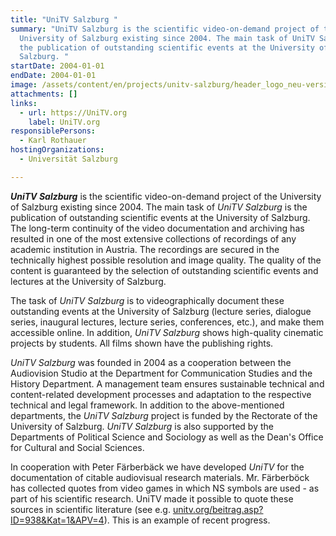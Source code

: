 ```yaml
---
title: "UniTV Salzburg "
summary: "UniTV Salzburg is the scientific video-on-demand project of the
  University of Salzburg existing since 2004. The main task of UniTV Salzburg is
  the publication of outstanding scientific events at the University of
  Salzburg. "
startDate: 2004-01-01
endDate: 2004-01-01
image: /assets/content/en/projects/unitv-salzburg/header_logo_neu-version2_neu.png
attachments: []
links:
  - url: https://UniTV.org
    label: UniTV.org
responsiblePersons:
  - Karl Rothauer
hostingOrganizations:
  - Universität Salzburg

---
```

**_UniTV Salzburg_** is the scientific video-on-demand project of the University of Salzburg existing since 2004. The main task of _UniTV Salzburg_ is the publication of outstanding scientific events at the University of Salzburg. The long-term continuity of the video documentation and archiving has resulted in one of the most extensive collections of recordings of any academic institution in Austria. The recordings are secured in the technically highest possible resolution and image quality. The quality of the content is guaranteed by the selection of outstanding scientific events and lectures at the University of Salzburg.

The task of _UniTV Salzburg_ is to videographically document these outstanding events at the University of Salzburg (lecture series, dialogue series, inaugural lectures, lecture series, conferences, etc.), and make them accessible online. In addition, _UniTV Salzburg_ shows high-quality cinematic projects by students. All films shown have the publishing rights.

_UniTV Salzburg_ was founded in 2004 as a cooperation between the Audiovision Studio at the Department for Communication Studies and the History Department. A management team ensures sustainable technical and content-related development processes and adaptation to the respective technical and legal framework. In addition to the above-mentioned departments, the _UniTV Salzburg_ project is funded by the Rectorate of the University of Salzburg. _UniTV Salzburg_ is also supported by the Departments of Political Science and Sociology as well as the Dean's Office for Cultural and Social Sciences.

In cooperation with Peter Färberbäck we have developed _UniTV_ for the documentation of citable audiovisual research materials. Mr. Färberböck has collected quotes from video games in which NS symbols are used - as part of his scientific research. UniTV made it possible to quote these sources in scientific literature (see e.g. [unitv.org/beitrag.asp?ID=938&Kat=1&APV=4](http://unitv.org/beitrag.asp?ID=938&Kat=1&APV=4)). This is an example of recent progress.